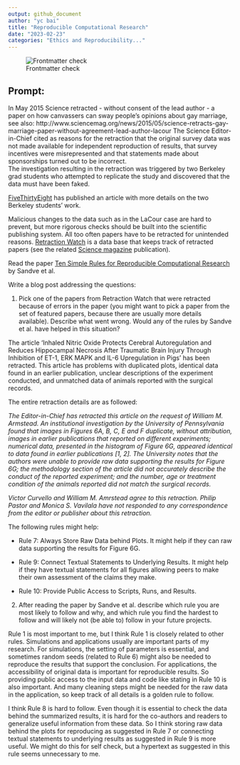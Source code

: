 ```yaml
---
output: github_document
author: "yc bai"
title: "Reproducible Computational Research"
date: "2023-02-23"
categories: "Ethics and Reproducibility..."
---
```


![Frontmatter check](https://github.com/Stat585-at-ISU/blog-5-luobo119/actions/workflows/check-yaml.yaml/badge.svg)


## Prompt:

In May 2015 Science retracted - without consent of the lead author - a paper on  how canvassers can sway people's opinions about gay marriage, 
see also: http://www.sciencemag.org/news/2015/05/science-retracts-gay-marriage-paper-without-agreement-lead-author-lacour
The Science Editor-in-Chief cited as reasons for the retraction that the original survey data was not made available for independent reproduction of results, that survey incentives were misrepresented and that statements made about sponsorships turned out to be incorrect.<br>
The investigation resulting in the retraction was triggered by two  Berkeley grad students who attempted to replicate the study and discovered that the data must have been faked.
 
[FiveThirtyEight](https://fivethirtyeight.com/features/how-two-grad-students-uncovered-michael-lacour-fraud-and-a-way-to-change-opinions-on-transgender-rights/) has published an article with more details on the two Berkeley students' work.

Malicious changes to the data such as in the LaCour case are hard to prevent, but more rigorous checks should be built into the scientific publishing system. All too often papers have to be retracted for unintended reasons. [Retraction Watch](https://retractionwatch.com/) is a data base that keeps track of retracted papers (see the related [Science magazine](https://www.sciencemag.org/news/2018/10/what-massive-database-retracted-papers-reveals-about-science-publishing-s-death-penalty) publication). 

Read the paper [Ten Simple Rules for Reproducible Computational Research](https://journals.plos.org/ploscompbiol/article?id=10.1371/journal.pcbi.1003285) by Sandve et al.


Write a blog post addressing the questions: 

1. Pick one of the papers from Retraction Watch that were retracted because of errors in the paper (you might want to pick a paper from the set of featured papers, because there are usually more details available). Describe what went wrong. Would any of the rules by Sandve et al. have helped in this situation?

The article 'Inhaled Nitric Oxide Protects Cerebral Autoregulation and Reduces Hippocampal Necrosis After Traumatic Brain Injury Through Inhibition of ET-1, ERK MAPK and IL-6 Upregulation in Pigs' has been retracted. This article has problems with duplicated plots, identical data found in an earlier publication, unclear descriptions of the experiment conducted, and unmatched data of animals reported with the surgical records.

The entire retraction details are as followed:

*The Editor-in-Chief has retracted this article on the request of William M. Armstead. An institutional investigation by the University of Pennsylvania found that images in Figures 6A, B, C, E and F duplicate, without attribution, images in earlier publications that reported on different experiments; numerical data, presented in the histogram of Figure 6G, appeared identical to data found in earlier publications [1, 2]. The University notes that the authors were unable to provide raw data supporting the results for Figure 6G; the methodology section of the article did not accurately describe the conduct of the reported experiment; and the number, age or treatment condition of the animals reported did not match the surgical records.*

*Victor Curvello and William M. Amrstead agree to this retraction. Philip Pastor and Monica S. Vavilala have not responded to any correspondence from the editor or publisher about this retraction.*

The following rules might help:

* Rule 7: Always Store Raw Data behind Plots. It might help if they can raw data supporting the results for Figure 6G.

* Rule 9: Connect Textual Statements to Underlying Results. It might help if they have textual statements for all figures allowing peers to make their own assessment of the claims they make.

* Rule 10: Provide Public Access to Scripts, Runs, and Results.

2. After reading the paper by Sandve et al. describe which rule you are most likely to follow and why, and which rule you find the hardest to follow and will likely not (be able to) follow in your future projects.

Rule 1 is most important to me, but I think Rule 1 is closely related to other rules. Simulations and applications usually are important parts of my research. For simulations, the setting of parameters is essential, and sometimes random seeds (related to Rule 6) might also be needed to reproduce the results that support the conclusion. For applications, the accessibility of original data is important for reproducible results. So providing public access to the input data and code like stating in Rule 10 is also important. And many cleaning steps might be needed for the raw data in the application, so keep track of all details is a golden rule to follow.

I think Rule 8 is hard to follow. Even though it is essential to check the data behind the summarized results, it is hard for the co-authors and readers to generalize useful information from these data. So I think storing raw data behind the plots for reproducing as suggested in Rule 7 or connecting textual statements to underlying results as suggested in Rule 9 is more useful. We might do this for self check, but a hypertext as suggested in this rule seems unnecessary to me.


<!-- ## Submission -->

<!-- 1. Push your changes to your repository.  -->

<!-- 2. You are ready to call it good, once all your github actions pass without an error. You can check on that by selecting 'Actions' on the menu and ensure that the last item has a green checkmark. The action for this repository checks the yaml of your contribution for the existence of the author name, a title, date and categories. Don't forget the space after the colon! -->
<!-- Once the action passes, the badge along the top will also change its color accordingly.  -->
<!-- As of right now, the status for the YAML front matter is: -->

<!-- ![Frontmatter check](https://github.com/Stat585-at-ISU/blog-5-luobo119/actions/workflows/check-yaml.yaml/badge.svg) -->


<!-- ``` -->
<!-- --- -->
<!-- author: "Your Name" -->
<!-- title: "Specify your title" -->
<!-- date: "2023-02-23" -->
<!-- categories: "Ethics and Reproducibility..." -->
<!-- --- -->
<!-- ``` -->



